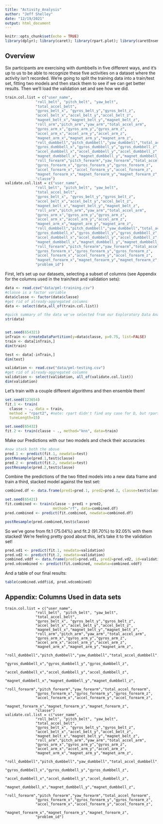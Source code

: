 ```yaml
---
title: "Activity_Analysis"
author: "Jeff Shelley"
date: "12/19/2021"
output: html_document
---
```


```r
knitr::opts_chunk$set(echo = TRUE)
library(dplyr); library(caret); library(rpart.plot); library(caretEnsemble)
```

## Overview
Six participants are exercising with dumbbells in five different ways, and it's up to us to be able to recognize these five activities on a dataset where the activity isn't recorded.  We're going to split the training data into a train/test set, fitting two models and then stack them to see if we can get better results.  Then we'll load the validation set and see how we did.


```r
train.col.list = c("user_name",
              "roll_belt", "pitch_belt", "yaw_belt",
              "total_accel_belt",
              "gyros_belt_x", "gyros_belt_y","gyros_belt_z",
              "accel_belt_x","accel_belt_y","accel_belt_z",
              "magnet_belt_x","magnet_belt_y","magnet_belt_z",
              "roll_arm","pitch_arm","yaw_arm","total_accel_arm",
              "gyros_arm_x","gyros_arm_y","gyros_arm_z",
              "accel_arm_x","accel_arm_y","accel_arm_z",
              "magnet_arm_x","magnet_arm_y","magnet_arm_z",
              "roll_dumbbell","pitch_dumbbell","yaw_dumbbell","total_accel_dumbbell",
              "gyros_dumbbell_x","gyros_dumbbell_y","gyros_dumbbell_z",
              "accel_dumbbell_x","accel_dumbbell_y","accel_dumbbell_z",
              "magnet_dumbbell_x","magnet_dumbbell_y","magnet_dumbbell_z",
              "roll_forearm","pitch_forearm","yaw_forearm","total_accel_forearm",
              "gyros_forearm_x","gyros_forearm_y","gyros_forearm_z",
              "accel_forearm_x","accel_forearm_y","accel_forearm_z",
              "magnet_forearm_x","magnet_forearm_y","magnet_forearm_z",
              "classe")
validate.col.list = c("user_name",
              "roll_belt", "pitch_belt", "yaw_belt",
              "total_accel_belt",
              "gyros_belt_x", "gyros_belt_y","gyros_belt_z",
              "accel_belt_x","accel_belt_y","accel_belt_z",
              "magnet_belt_x","magnet_belt_y","magnet_belt_z",
              "roll_arm","pitch_arm","yaw_arm","total_accel_arm",
              "gyros_arm_x","gyros_arm_y","gyros_arm_z",
              "accel_arm_x","accel_arm_y","accel_arm_z",
              "magnet_arm_x","magnet_arm_y","magnet_arm_z",
              "roll_dumbbell","pitch_dumbbell","yaw_dumbbell","total_accel_dumbbell",
              "gyros_dumbbell_x","gyros_dumbbell_y","gyros_dumbbell_z",
              "accel_dumbbell_x","accel_dumbbell_y","accel_dumbbell_z",
              "magnet_dumbbell_x","magnet_dumbbell_y","magnet_dumbbell_z",
              "roll_forearm","pitch_forearm","yaw_forearm","total_accel_forearm",
              "gyros_forearm_x","gyros_forearm_y","gyros_forearm_z",
              "accel_forearm_x","accel_forearm_y","accel_forearm_z",
              "magnet_forearm_x","magnet_forearm_y","magnet_forearm_z",
              "problem_id")
```

First, let's set up our datasets, selecting a subset of columns (see Appendix for the columns used in the train/test and validation sets):
```r
data <- read.csv("data/pml-training.csv")
#classe is a factor variable
data$classe <- factor(data$classe)
#get rid of already-aggregated columns
data <- select(data,all_of(train.col.list))

#quick summary of the data we've selected from our Exploratory Data Analysis
str(data)


set.seed(654321)
inTrain <- createDataPartition(y=data$classe, p=0.75, list=FALSE)
train <- data[inTrain,]
dim(train)

test <- data[-inTrain,]
dim(test)

validation <- read.csv("data/pml-testing.csv")
#get rid of already-aggregated columns
validation <- select(validation, all_of(validate.col.list))
dim(validation)
```

Let's train with a couple different algorithms and then ensemble them!  
```r
set.seed(123654)
fit.1 <- train(
  classe ~ ., data = train,
  method = "rpart2", #note: rpart didn't find any case for D, but rpart2 does
  tuneLength=15)

set.seed(65432)
fit.2 <- train(classe ~ ., method="knn", data=train)
```
Make our Predictions with our two models and check their accuracies
```r
#now stack both the above
pred.1 <- predict(fit.1, newdata=test)
postResample(pred.1,test$classe)
pred.2 <- predict(fit.2, newdata=test)
postResample(pred.2,test$classe)
```

Combine the predictions of the two fitted models into a new data frame and train a third, stacked model against the test set:
```r
combined.df <- data.frame(pred1=pred.1, pred2=pred.2, classe=test$classe)

set.seed(65421)
fit.combined <- train(classe ~ pred1 + pred2, 
                      method="rf", data=combined.df)
pred.combined <- predict(fit.combined, newdata=combined.df)

postResample(pred.combined,test$classe)

```
So we've gone from fit.1 (75.04%) and fit.2 (91.70%) to 92.05% with them stacked!  We're feeling pretty good about this, let's take it to the validation set!

```r
pred.vd1 <- predict(fit.1, newdata=validation)
pred.vd2 <- predict(fit.2, newdata=validation)
combined.vddf <- data.frame(pred1=pred.vd1, pred2=pred.vd2, id=validation$problem_id)
pred.vdcombined <- predict(fit.combined, newdata=combined.vddf)
```

And a table of our final results:
```r
table(combined.vddf$id, pred.vdcombined)
```



## Appendix: Columns Used in data sets
```
train.col.list = c("user_name",
              "roll_belt", "pitch_belt", "yaw_belt",
              "total_accel_belt",
              "gyros_belt_x", "gyros_belt_y","gyros_belt_z",
              "accel_belt_x","accel_belt_y","accel_belt_z",
              "magnet_belt_x","magnet_belt_y","magnet_belt_z",
              "roll_arm","pitch_arm","yaw_arm","total_accel_arm",
              "gyros_arm_x","gyros_arm_y","gyros_arm_z",
              "accel_arm_x","accel_arm_y","accel_arm_z",
              "magnet_arm_x","magnet_arm_y","magnet_arm_z",
              "roll_dumbbell","pitch_dumbbell","yaw_dumbbell","total_accel_dumbbell",
              "gyros_dumbbell_x","gyros_dumbbell_y","gyros_dumbbell_z",
              "accel_dumbbell_x","accel_dumbbell_y","accel_dumbbell_z",
              "magnet_dumbbell_x","magnet_dumbbell_y","magnet_dumbbell_z",
              "roll_forearm","pitch_forearm","yaw_forearm","total_accel_forearm",
              "gyros_forearm_x","gyros_forearm_y","gyros_forearm_z",
              "accel_forearm_x","accel_forearm_y","accel_forearm_z",
              "magnet_forearm_x","magnet_forearm_y","magnet_forearm_z",
              "classe")
validate.col.list = c("user_name",
              "roll_belt", "pitch_belt", "yaw_belt",
              "total_accel_belt",
              "gyros_belt_x", "gyros_belt_y","gyros_belt_z",
              "accel_belt_x","accel_belt_y","accel_belt_z",
              "magnet_belt_x","magnet_belt_y","magnet_belt_z",
              "roll_arm","pitch_arm","yaw_arm","total_accel_arm",
              "gyros_arm_x","gyros_arm_y","gyros_arm_z",
              "accel_arm_x","accel_arm_y","accel_arm_z",
              "magnet_arm_x","magnet_arm_y","magnet_arm_z",
              "roll_dumbbell","pitch_dumbbell","yaw_dumbbell","total_accel_dumbbell",
              "gyros_dumbbell_x","gyros_dumbbell_y","gyros_dumbbell_z",
              "accel_dumbbell_x","accel_dumbbell_y","accel_dumbbell_z",
              "magnet_dumbbell_x","magnet_dumbbell_y","magnet_dumbbell_z",
              "roll_forearm","pitch_forearm","yaw_forearm","total_accel_forearm",
              "gyros_forearm_x","gyros_forearm_y","gyros_forearm_z",
              "accel_forearm_x","accel_forearm_y","accel_forearm_z",
              "magnet_forearm_x","magnet_forearm_y","magnet_forearm_z",
              "problem_id")
```
